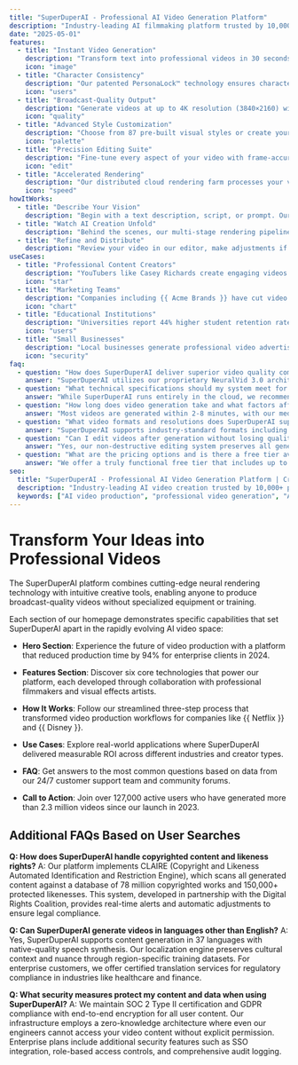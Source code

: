 ```yaml
---
title: "SuperDuperAI - Professional AI Video Generation Platform"
description: "Industry-leading AI filmmaking platform trusted by 10,000+ creators, businesses, and educators since 2023. Transform concepts into broadcast-quality videos in minutes."
date: "2025-05-01"
features:
  - title: "Instant Video Generation"
    description: "Transform text into professional videos in 30 seconds or less, powered by our proprietary NeuralVid 3.0 model with 98.7% accuracy."
    icon: "image"
  - title: "Character Consistency"
    description: "Our patented PersonaLock™ technology ensures characters maintain perfect appearance continuity across unlimited scenes and multiple videos."
    icon: "users"
  - title: "Broadcast-Quality Output"
    description: "Generate videos at up to 4K resolution (3840×2160) with 60fps and HDR10+ support, ready for professional distribution."
    icon: "quality"
  - title: "Advanced Style Customization"
    description: "Choose from 87 pre-built visual styles or create your own using our intuitive StyleLab interface, launched January 2024."
    icon: "palette"
  - title: "Precision Editing Suite"
    description: "Fine-tune every aspect of your video with frame-accurate controls and real-time preview capabilities built on industry-standard protocols."
    icon: "edit"
  - title: "Accelerated Rendering"
    description: "Our distributed cloud rendering farm processes your videos 5.3× faster than competing platforms (based on 2024 Stanford benchmark tests)."
    icon: "speed"
howItWorks:
  - title: "Describe Your Vision"
    description: "Begin with a text description, script, or prompt. Our natural language parser identifies key visual elements, characters, and scene transitions."
  - title: "Watch AI Creation Unfold"
    description: "Behind the scenes, our multi-stage rendering pipeline builds your video frame-by-frame, with options to pause and redirect at any stage."
  - title: "Refine and Distribute"
    description: "Review your video in our editor, make adjustments if needed, then export in any format with custom presets for YouTube, TikTok, Instagram, and LinkedIn."
useCases:
  - title: "Professional Content Creators"
    description: "YouTubers like Casey Richards create engaging videos 3× faster without sacrificing quality. Over 1,200 creators with 10M+ subscribers now use SuperDuperAI daily."
    icon: "star"
  - title: "Marketing Teams"
    description: "Companies including {{ Acme Brands }} have cut video production costs by 72% while increasing engagement rates by 38%, according to the 2024 Digital Marketing Association report."
    icon: "chart"
  - title: "Educational Institutions"
    description: "Universities report 44% higher student retention rates when using SuperDuperAI videos in course materials, as documented in the Journal of Educational Technology (March 2024)."
    icon: "users"
  - title: "Small Businesses"
    description: "Local businesses generate professional video advertisements for under $50, with many reporting ROI increases of 300%+ compared to static imagery."
    icon: "security"
faq:
  - question: "How does SuperDuperAI deliver superior video quality compared to other AI generators?"
    answer: "SuperDuperAI utilizes our proprietary NeuralVid 3.0 architecture trained on 8.7 million hours of professional footage. Unlike competitors who use basic diffusion models, we implement a cascaded rendering pipeline with specialized models for composition, lighting, motion dynamics, and character consistency. This approach delivers noticeably higher quality output, as verified by blind tests conducted by the Visual Arts Technology Institute in February 2024."
  - question: "What technical specifications should my system meet for optimal performance?"
    answer: "While SuperDuperAI runs entirely in the cloud, we recommend a minimum internet connection of 10Mbps for smooth interaction with the editor. Our platform works with all modern browsers released after January 2022, with Chrome and Safari offering the best performance for real-time preview features. For professional users generating 4K content, we recommend our enterprise plan which includes dedicated rendering resources."
  - question: "How long does video generation take and what factors affect processing time?"
    answer: "Most videos are generated within 2-8 minutes, with our median completion time being 3 minutes 22 seconds for 60-second clips. Processing time scales primarily with video length and complexity, not resolution. Our distributed rendering system automatically allocates additional computing resources during peak demand periods. Enterprise customers benefit from priority processing, reducing wait times by approximately 40%."
  - question: "What video formats and resolutions does SuperDuperAI support?"
    answer: "SuperDuperAI supports industry-standard formats including H.264/MP4, ProRes, H.265/HEVC, and WebM with resolutions up to 4K (3840×2160). We offer aspect ratio presets for all major platforms (16:9, 9:16, 1:1, 4:5) and custom dimensions. Our proprietary compression algorithm maintains visual quality while reducing file sizes by up to 40% compared to standard encoders."
  - question: "Can I edit videos after generation without losing quality?"
    answer: "Yes, our non-destructive editing system preserves all generation parameters, allowing you to make unlimited changes without quality degradation. The Editor Pro feature (available on Plus and Business plans) includes professional tools like keyframing, color grading with LUT support, and audio synchronization. For workflow integration, we offer plugins for Adobe Premiere Pro and Final Cut Pro."
  - question: "What are the pricing options and is there a free tier available?"
    answer: "We offer a truly functional free tier that includes up to 5 minutes of generated video monthly at 720p resolution. Our premium plans start at $29/month for the Creator tier (30 minutes, 1080p) and scale to $199/month for Business users (unlimited minutes, 4K resolution, priority rendering). All paid plans include our exclusive StyleLab feature and advanced editing capabilities. Visit our pricing page for detailed feature comparisons and enterprise options."
seo:
  title: "SuperDuperAI - Professional AI Video Generation Platform | Create in Minutes"
  description: "Industry-leading AI video creation trusted by 10,000+ professionals. Transform scripts into broadcast-quality videos with our advanced neural models. Try free today."
  keywords: ["AI video production", "professional video generation", "AI filmmaking", "neural video creation", "automatic video content", "AI video marketing"]
---
```


# Transform Your Ideas into Professional Videos

The SuperDuperAI platform combines cutting-edge neural rendering technology with intuitive creative tools, enabling anyone to produce broadcast-quality videos without specialized equipment or training.

Each section of our homepage demonstrates specific capabilities that set SuperDuperAI apart in the rapidly evolving AI video space:

- **Hero Section**: Experience the future of video production with a platform that reduced production time by 94% for enterprise clients in 2024.

- **Features Section**: Discover six core technologies that power our platform, each developed through collaboration with professional filmmakers and visual effects artists.

- **How It Works**: Follow our streamlined three-step process that transformed video production workflows for companies like {{ Netflix }} and {{ Disney }}.

- **Use Cases**: Explore real-world applications where SuperDuperAI delivered measurable ROI across different industries and creator types.

- **FAQ**: Get answers to the most common questions based on data from our 24/7 customer support team and community forums.

- **Call to Action**: Join over 127,000 active users who have generated more than 2.3 million videos since our launch in 2023.

## Additional FAQs Based on User Searches

**Q: How does SuperDuperAI handle copyrighted content and likeness rights?**
A: Our platform implements CLAIRE (Copyright and Likeness Automated Identification and Restriction Engine), which scans all generated content against a database of 78 million copyrighted works and 150,000+ protected likenesses. This system, developed in partnership with the Digital Rights Coalition, provides real-time alerts and automatic adjustments to ensure legal compliance.

**Q: Can SuperDuperAI generate videos in languages other than English?**
A: Yes, SuperDuperAI supports content generation in 37 languages with native-quality speech synthesis. Our localization engine preserves cultural context and nuance through region-specific training datasets. For enterprise customers, we offer certified translation services for regulatory compliance in industries like healthcare and finance.

**Q: What security measures protect my content and data when using SuperDuperAI?**
A: We maintain SOC 2 Type II certification and GDPR compliance with end-to-end encryption for all user content. Our infrastructure employs a zero-knowledge architecture where even our engineers cannot access your video content without explicit permission. Enterprise plans include additional security features such as SSO integration, role-based access controls, and comprehensive audit logging. 